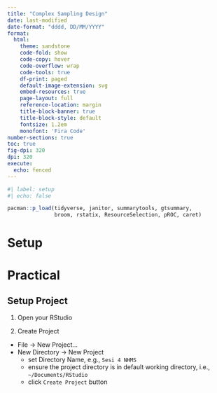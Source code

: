 ```yaml
---
title: "Complex Sampling Design"
date: last-modified
date-format: "dddd, DD/MM/YYYY"
format: 
  html:
    theme: sandstone
    code-fold: show
    code-copy: hover
    code-overflow: wrap
    code-tools: true
    df-print: paged
    default-image-extension: svg
    embed-resources: true
    page-layout: full
    reference-location: margin
    title-block-banner: true
    title-block-style: default
    fontsize: 1.2em
    monofont: 'Fira Code'
number-sections: true
toc: true
fig-dpi: 320
dpi: 320
execute: 
  echo: fenced
---
```


```r
#| label: setup
#| echo: false

pacman::p_load(tidyverse, janitor, summarytools, gtsummary, 
               broom, rstatix, ResourceSelection, pROC, caret)
```

# Setup

# Practical

## Setup Project

1. Open your RStudio

2. Create Project
  - File -> New Project...
  - New Directory -> New Project
    - set Directory Name, e.g., `Sesi 4 NHMS`
    - ensure the project directory is in default working directory, i.e., `~/Documents/RStudio`
    - click `Create Project` button
